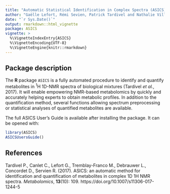 ```yaml
---
title: "Automatic Statistical Identification in Complex Spectra (ASICS)"
author: "Gaëlle Lefort, Rémi Sevien, Patrick Tardivel and Nathalie Villa-Vialaneix"
date: "`r Sys.Date()`"
output: rmarkdown::html_vignette
package: ASICS
vignette: >
  %\VignetteIndexEntry{ASICS}
  %\VignetteEncoding{UTF-8}
  %\VignetteEngine{knitr::rmarkdown}
---
```


## Package description 
The **R** package `ASICS` is a fully automated procedure to identify and 
quantify metabolites in $^1$H 1D-NMR spectra of biological mixtures 
(Tardivel *et al.*, 2017). It will enable empowering NMR-based metabolomics by 
quickly and accurately helping experts to obtain metabolic profiles. In addition
to the quantification method, several functions allowing spectrum 
preprocessing or statistical analyses of quantified metabolites are available.

The full ASICS User's Guide is available after installing the package. It can be
opened with:

```r
library(ASICS)
ASICSUsersGuide()
```


## References
Tardivel P., Canlet C., Lefort G., Tremblay-Franco M., Debrauwer L., Concordet 
D., Servien R. (2017). ASICS: an automatic method for identification and 
quantification of metabolites in complex 1D 1H NMR spectra. *Metabolomics*,
**13**(10): 109. https://doi.org/10.1007/s11306-017-1244-5



